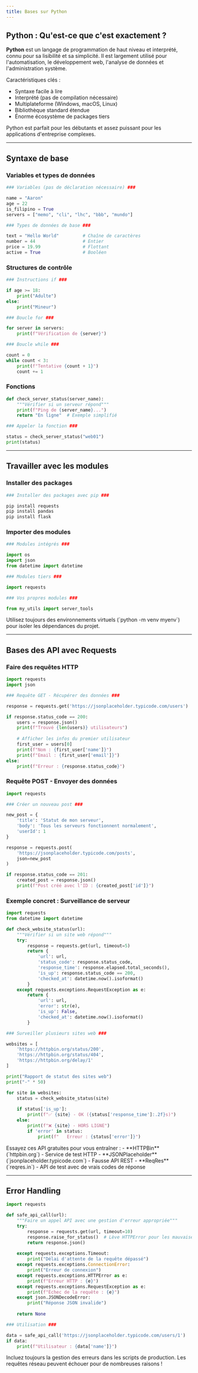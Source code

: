 ```yaml
---
title: Bases sur Python 
---
```

## Python : Qu'est-ce que c'est exactement ?

**Python** est un langage de programmation de haut niveau et interprété, connu pour sa lisibilité et sa simplicité. Il est largement utilisé pour l'automatisation, le développement web, l'analyse de données et l'administration système.

Caractéristiques clés :
- Syntaxe facile à lire
- Interprété (pas de compilation nécessaire)
- Multiplateforme (Windows, macOS, Linux)
- Bibliothèque standard étendue
- Énorme écosystème de packages tiers

<Callout title="Point clé">
Python est parfait pour les débutants et assez puissant pour les applications d'entreprise complexes.
</Callout>

---

## Syntaxe de base

### Variables et types de données
```python
### Variables (pas de déclaration nécessaire) ###

name = "Aaron"
age = 22
is_filipino = True
servers = ["memo", "cli", "lhc", "bbb", "mundo"]

### Types de données de base ###

text = "Hello World"         # Chaîne de caractères
number = 44                  # Entier
price = 19.99                # Flottant
active = True                # Booléen
```

### Structures de contrôle

```python
### Instructions if ###

if age >= 18:
    print("Adulte")
else:
    print("Mineur")

### Boucle for ###

for server in servers:
    print(f"Vérification de {server}")

### Boucle while ###

count = 0
while count < 3:
    print(f"Tentative {count + 1}")
    count += 1
```

### Fonctions

```python
def check_server_status(server_name):
    """Vérifier si un serveur répond"""
    print(f"Ping de {server_name}...")
    return "En ligne"  # Exemple simplifié

### Appeler la fonction ###

status = check_server_status("web01")
print(status)
```

---

## Travailler avec les modules

### Installer des packages
```bash
### Installer des packages avec pip ###

pip install requests
pip install pandas
pip install flask
```

### Importer des modules
```python
### Modules intégrés ###

import os
import json
from datetime import datetime

### Modules tiers ###

import requests

### Vos propres modules ###

from my_utils import server_tools
```

<Callout title="Best practice">
Utilisez toujours des environnements virtuels (`python -m venv myenv`) pour isoler les dépendances du projet.
</Callout>

---

## Bases des API avec Requests

### Faire des requêtes HTTP
```python
import requests
import json

### Requête GET - Récupérer des données ###

response = requests.get('https://jsonplaceholder.typicode.com/users')

if response.status_code == 200:
    users = response.json()
    print(f"Trouvé {len(users)} utilisateurs")
    
    # Afficher les infos du premier utilisateur
    first_user = users[0]
    print(f"Nom : {first_user['name']}")
    print(f"Email : {first_user['email']}")
else:
    print(f"Erreur : {response.status_code}")
```

### Requête POST - Envoyer des données
```python
import requests

### Créer un nouveau post ###

new_post = {
    'title': 'Statut de mon serveur',
    'body': 'Tous les serveurs fonctionnent normalement',
    'userId': 1
}

response = requests.post(
    'https://jsonplaceholder.typicode.com/posts',
    json=new_post
)

if response.status_code == 201:
    created_post = response.json()
    print(f"Post créé avec l'ID : {created_post['id']}")
```

### Exemple concret : Surveillance de serveur
```python
import requests
from datetime import datetime

def check_website_status(url):
    """Vérifier si un site web répond"""
    try:
        response = requests.get(url, timeout=5)
        return {
            'url': url,
            'status_code': response.status_code,
            'response_time': response.elapsed.total_seconds(),
            'is_up': response.status_code == 200,
            'checked_at': datetime.now().isoformat()
        }
    except requests.exceptions.RequestException as e:
        return {
            'url': url,
            'error': str(e),
            'is_up': False,
            'checked_at': datetime.now().isoformat()
        }

### Surveiller plusieurs sites web ###

websites = [
    'https://httpbin.org/status/200',
    'https://httpbin.org/status/404',
    'https://httpbin.org/delay/1'
]

print("Rapport de statut des sites web")
print("-" * 50)

for site in websites:
    status = check_website_status(site)
    
    if status['is_up']:
        print(f"✅ {site} - OK ({status['response_time']:.2f}s)")
    else:
        print(f"❌ {site} - HORS LIGNE")
        if 'error' in status:
            print(f"   Erreur : {status['error']}")
```

<Callout title="API éducatives">
Essayez ces API gratuites pour vous entraîner :
- **HTTPBin** (`httpbin.org`) - Service de test HTTP  
- **JSONPlaceholder** (`jsonplaceholder.typicode.com`) - Fausse API REST
- **ReqRes** (`reqres.in`) - API de test avec de vrais codes de réponse
</Callout>

---

## Error Handling

```python
import requests

def safe_api_call(url):
    """Faire un appel API avec une gestion d'erreur appropriée"""
    try:
        response = requests.get(url, timeout=10)
        response.raise_for_status()  # Lève HTTPError pour les mauvaises réponses
        return response.json()
        
    except requests.exceptions.Timeout:
        print("Délai d'attente de la requête dépassé")
    except requests.exceptions.ConnectionError:
        print("Erreur de connexion")
    except requests.exceptions.HTTPError as e:
        print(f"Erreur HTTP : {e}")
    except requests.exceptions.RequestException as e:
        print(f"Échec de la requête : {e}")
    except json.JSONDecodeError:
        print("Réponse JSON invalide")
    
    return None

### Utilisation ###

data = safe_api_call('https://jsonplaceholder.typicode.com/users/1')
if data:
    print(f"Utilisateur : {data['name']}")
```

<Callout title="Best practice">
Incluez toujours la gestion des erreurs dans les scripts de production. Les requêtes réseau peuvent échouer pour de nombreuses raisons !
</Callout>